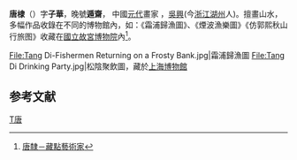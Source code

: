 '''唐棣'''（{{bd|1287年||1355年}}）字'''子華'''，晚號'''遁齋'''， 中國[[元代|元代]]畫家 ，[[吴兴|吳興]](今[[浙江|浙江]][[湖州|湖州]]人)。擅畫山水，多幅作品收錄在不同的博物館內，如：《霜浦歸漁圖》、《煙波漁樂圖》《仿郭熙秋山行旅图》收藏在[[國立故宮博物院|國立故宮博物院]]內<ref>[http://artist.cangdian.com/t/5797/ 唐隸－藏點藝術家]{{dead link|date=2017年12月 |bot=InternetArchiveBot |fix-attempted=yes }}</ref>。
<gallery>
File:Tang Di-Fishermen Returning on a Frosty Bank.jpg|霜浦歸漁圖
File:Tang Di Drinking Party.jpg|松陰聚飲圖，藏於[[上海博物館|上海博物館]]
</gallery>

==参考文献==
{{Reflist}}

[[Category:元朝画家|T唐]]
{{China-painter-stub}}
{{元朝人物小作品}}